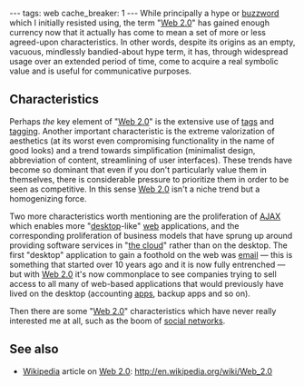 ---
tags: web
cache_breaker: 1
---
While principally a hype or [[buzzword]] which I initially resisted using, the term "[[Web 2.0]]" has gained enough currency now that it actually has come to mean a set of more or less agreed-upon characteristics. In other words, despite its origins as an empty, vacuous, mindlessly bandied-about hype term, it has, through widespread usage over an extended period of time, come to acquire a real symbolic value and is useful for communicative purposes.

== Characteristics ==

Perhaps ''the'' key element of "[[Web 2.0]]" is the extensive use of [[tags]] and [[tagging]]. Another important characteristic is the extreme valorization of aesthetics (at its worst even compromising functionality in the name of good looks) and a trend towards simplification (minimalist design, abbreviation of content, streamlining of user interfaces). These trends have become so dominant that even if you don't particularly value them in themselves, there is considerable pressure to prioritize them in order to be seen as competitive. In this sense [[Web 2.0]] isn't a niche trend but a homogenizing force.

Two more characteristics worth mentioning are the proliferation of [[AJAX]] which enables more "[[desktop]]-like" [[web]] applications, and the corresponding proliferation of business models that have sprung up around providing software services in "[[the cloud]]" rather than on the desktop. The first "desktop" application to gain a foothold on the web was [[email]] &mdash; this is something that started over 10 years ago and it is now fully entrenched &mdash; but with [[Web 2.0]] it's now commonplace to see companies trying to sell access to all many of web-based applications that would previously have lived on the desktop (accounting [[apps]], backup apps and so on). 

Then there are some "[[Web 2.0]]" characteristics which have never really interested me at all, such as the boom of [[social networks]].

== See also ==

* [[Wikipedia]] article on [[Web 2.0]]: http://en.wikipedia.org/wiki/Web_2.0
